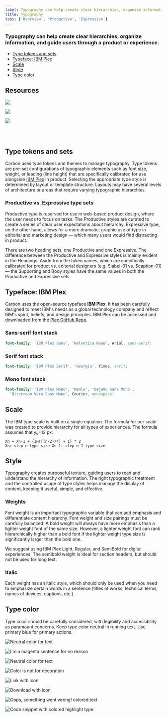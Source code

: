 ```yaml
---
label: Typography can help create clear hierarchies, organize information, and guide users through a product or experience.
title: Typography
tabs: ['Overview', 'Productive', 'Expressive']
---
```



### Typography can help create clear hierarchies, organize information, and guide users through a product or experience.

<AnchorLinks>

- [Type tokens and sets](#type-tokens-and-sets)
- [Typeface: IBM Plex](#typeface-ibm-plex)
- [Scale](#scale)
- [Style](#style)
- [Type color](#type-color)

</AnchorLinks>

## Resources

<Row className="tile--group">
<Column offsetLg="4" colMd="4" colLg="4" noGutterSm>
  <ClickableTile
    title="Get the latest IBM Plex™ download on GitHub"
    href="https://github.com/IBM/plex/releases/latest"
    type="resource">

![](images/github-icon.png)

  </ClickableTile>
</Column>
<Column colMd="4" colLg="4"  noGutterSm>
  <ClickableTile
    title="Visit the IBM Plex™ website to learn more"
    href="https://www.ibm.com/plex/"
    type="resource">

  </ClickableTile>
</Column>
<Column offsetLg="4" colMd="4" colLg="4" noGutterSm>
  <ClickableTile
    title="Elements package: Type"
    href="https://github.com/IBM/carbon-elements/tree/master/packages/type"
    type="resource">

![](images/github-icon.png)

  </ClickableTile>
</Column>
<Column colMd="4" colLg="4"  noGutterSm>
  <ClickableTile
    title="Type package preview"
    href="https://github.com/IBM/carbon-elements/tree/master/packages/type"
    type="resource">

![](images/sandbox-icon.png)

 </ClickableTile>
</Column>
</Row>

<br />

<br />

## Type tokens and sets

Carbon uses type tokens and themes to manage typography. Type tokens are pre-set configurations of typographic elements such as font size, weight, or leading (line height) that are specifically calibrated for use alongside [IBM Plex](http://ibm.com/plex) in product. Selecting the appropriate type style is determined by layout or template structure. Layouts may have several levels of architecture or areas that require varying typographic hierarchies.

### Productive vs. Expressive type sets

Productive type is reserved for use in web-based product design, where the user needs to focus on tasks. The Productive styles are curated to create a series of clear user expectations about hierarchy. Expressive type, on the other hand, allows for a more dramatic, graphic use of type in editorial and marketing design — which many users would find distracting in product.

There are two heading sets, one Productive and one Expressive. The difference between the Productive and Expressive styles is mainly evident in the Headings. Aside from the token names, which are specifically calibrated for product vs. editorial designers (e.g. $label-01 vs. $caption-01) — the Supporting and Body styles have the same values in both the Productive and Expressive sets.

## Typeface: IBM Plex

Carbon uses the open-source typeface **IBM Plex**. It has been carefully designed to meet IBM's needs as a global technology company and reflect IBM's spirit, beliefs, and design principles. IBM Plex can be accessed and downloaded from the [Plex GitHub Repo](https://github.com/ibm/plex).

<TypeWeight type="types" />

### Sans-serif font stack

```scss
font-family: 'IBM Plex Sans', 'Helvetica Neue', Arial, sans-serif;
```

### Serif font stack

```scss
font-family: 'IBM Plex Serif', 'Georgia', Times, serif;
```

### Mono font stack

```scss
font-family: 'IBM Plex Mono', 'Menlo', 'DejaVu Sans Mono',
  'Bitstream Vera Sans Mono', Courier, monospace;
```

## Scale

The IBM type scale is built on a single equation. The formula for our scale was created to provide hierarchy for all types of experiences. The formula assumes that y₀=12 px:

<TypeScaleTable />

```
Xn = Xn-1 + {INT[(n-2)/4] + 1} * 2
Xn: step n type size Xn-1: step n-1 type size
```

## Style

Typography creates purposeful texture, guiding users to read and understand the hierarchy of information. The right typographic treatment and the controlled usage of type styles helps manage the display of content, keeping it useful, simple, and effective.

### Weights

Font weight is an important typographic variable that can add emphasis and differentiate content hierarchy. Font weight and size pairings must be carefully balanced. A bold weight will always have more emphasis than a lighter weight font of the same size. However, a lighter weight font can rank hierarchically higher than a bold font if the lighter weight type size is significantly larger than the bold one.

We suggest using IBM Plex Light, Regular, and SemiBold for digital experiences. The semibold weight is ideal for section headers, but should not be used for long text.

<TypeWeight />

### Italic

Each weight has an italic style, which should only be used when you need to emphasize certain words in a sentence (titles of works, technical terms, names of devices, captions, etc.).

<TypeWeight type="italic" />

## Type color

Type color should be carefully considered, with legibility and accessibility as paramount concerns. Keep type color neutral in running text. Use primary blue for primary actions.

<Row>
<Column offsetLg="4" colMd="4" colLg="4">
<DoDontExample correct>

![Neutral color for text](images/Typography_overview_Type-color-1.svg)

</DoDontExample>
</Column>
<Column colMd="4" colLg="4" >
<DoDontExample>

![I'm a magenta sentence for no reason](images/Typography_overview_Type-color-2.svg)

</DoDontExample>
</Column>
</Row>

<Row>
<Column offsetLg="4" colMd="4" colLg="4">
<DoDontExample correct dark="true">

![Neutral color for text](images/Typography_overview_Type-color-3.svg)

</DoDontExample>
</Column>
<Column colMd="4" colLg="4" >
<DoDontExample dark="true">

![Color is not for decoration](images/Typography_overview_Type-color-4.svg)

</DoDontExample>
</Column>
</Row>

<Row>
<Column offsetLg="4" colMd="4" colLg="4">
<DoDontExample correct label="Core blue colors are used for text links and primary actions">

![Link with icon](images/Typography_overview_Type-color-5.svg)

</DoDontExample>
</Column>
<Column colMd="4" colLg="4" >
<DoDontExample correct label="Secondary actions use Gray 100 and icons">

![Download with icon](images/Typography_overview_Type-color-6.svg)

</DoDontExample>
</Column>
</Row>

<Row>
<Column offsetLg="4" colMd="4" colLg="4">
<DoDontExample correct label="Other use cases for colored type are code snippets, warnings, alerts, etc.">

![Oops, something went wrong! colored text](images/Typography_overview_Type-color-7.svg)

</DoDontExample>
</Column>
<Column colMd="4" colLg="4" >
<DoDontExample correct>

![Code snippet with colored highlight type](images/Typography_overview_Type-color-8.svg)

</DoDontExample>
</Column>
</Row>

